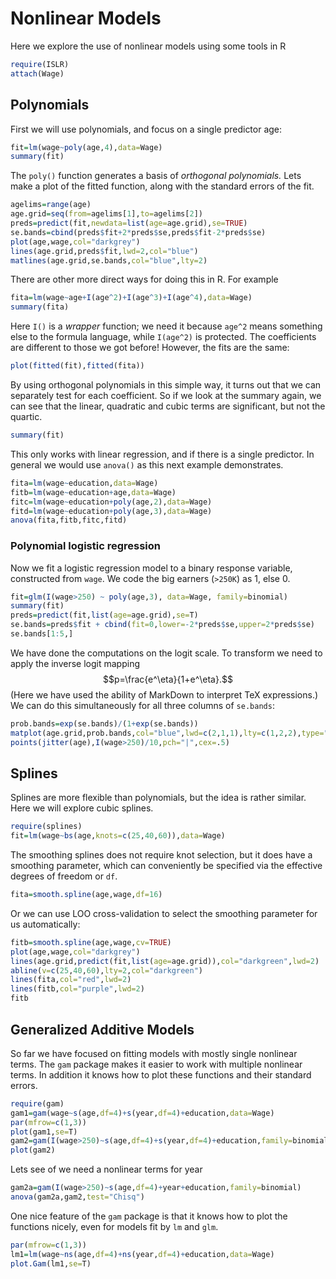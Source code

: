 Nonlinear Models
=========================
Here we explore the use of nonlinear models using some tools in R
```r
require(ISLR)
attach(Wage)
```


Polynomials
------------

First we will use polynomials, and focus on a single predictor age:

```r
fit=lm(wage~poly(age,4),data=Wage)
summary(fit)
```

The `poly()` function generates a basis of *orthogonal polynomials.*
Lets make a plot of the fitted function, along with the standard errors of the fit.

```r
agelims=range(age)
age.grid=seq(from=agelims[1],to=agelims[2])
preds=predict(fit,newdata=list(age=age.grid),se=TRUE)
se.bands=cbind(preds$fit+2*preds$se,preds$fit-2*preds$se)
plot(age,wage,col="darkgrey")
lines(age.grid,preds$fit,lwd=2,col="blue")
matlines(age.grid,se.bands,col="blue",lty=2)
```

There are other more direct ways for doing this in R. For example

```r
fita=lm(wage~age+I(age^2)+I(age^3)+I(age^4),data=Wage)
summary(fita)
```

Here `I()` is a *wrapper* function; we need it because `age^2` means something else to the formula language,
while `I(age^2)` is protected.
The coefficients are different to those we got before! However, the fits are the same:

```r
plot(fitted(fit),fitted(fita))
```

By using orthogonal polynomials in this simple way, it turns out that we can separately test
for each coefficient. So if we look at the summary again, we can see that the linear, quadratic
and cubic terms are significant, but not the quartic.

```r
summary(fit)
```

This only works with linear regression, and if there is a single predictor. In general we would use `anova()`
as this next example demonstrates.

```r
fita=lm(wage~education,data=Wage)
fitb=lm(wage~education+age,data=Wage)
fitc=lm(wage~education+poly(age,2),data=Wage)
fitd=lm(wage~education+poly(age,3),data=Wage)
anova(fita,fitb,fitc,fitd)

```

### Polynomial logistic regression

Now we fit a logistic regression model to a binary response variable,
constructed from `wage`. We code the big earners (`>250K`) as 1, else 0.

```r
fit=glm(I(wage>250) ~ poly(age,3), data=Wage, family=binomial)
summary(fit)
preds=predict(fit,list(age=age.grid),se=T)
se.bands=preds$fit + cbind(fit=0,lower=-2*preds$se,upper=2*preds$se)
se.bands[1:5,]
```

We have done the computations on the logit scale. To transform we need to apply the inverse logit
mapping
$$p=\frac{e^\eta}{1+e^\eta}.$$
(Here we have used the ability of MarkDown to interpret TeX expressions.)
We can do this simultaneously for all three columns of `se.bands`:

```r
prob.bands=exp(se.bands)/(1+exp(se.bands))
matplot(age.grid,prob.bands,col="blue",lwd=c(2,1,1),lty=c(1,2,2),type="l",ylim=c(0,.1))
points(jitter(age),I(wage>250)/10,pch="|",cex=.5)
```

Splines
---------
Splines are more flexible than polynomials, but the idea is rather similar.
Here we will explore cubic splines.

```r
require(splines)
fit=lm(wage~bs(age,knots=c(25,40,60)),data=Wage)
```

The smoothing splines does not require knot selection, but it does have a smoothing parameter,
which can conveniently be specified via the effective degrees of freedom or `df`.

```r
fita=smooth.spline(age,wage,df=16)
```

Or we can use LOO cross-validation to select the smoothing parameter for us automatically:

```r
fitb=smooth.spline(age,wage,cv=TRUE)
plot(age,wage,col="darkgrey")
lines(age.grid,predict(fit,list(age=age.grid)),col="darkgreen",lwd=2)
abline(v=c(25,40,60),lty=2,col="darkgreen")
lines(fita,col="red",lwd=2)
lines(fitb,col="purple",lwd=2)
fitb
```

Generalized Additive Models
---------------------------

So far we have focused on fitting models with mostly single nonlinear terms.
The `gam` package makes it easier to work with multiple nonlinear terms. In addition
it knows how to plot these functions and their standard errors.

```r
require(gam)
gam1=gam(wage~s(age,df=4)+s(year,df=4)+education,data=Wage)
par(mfrow=c(1,3))
plot(gam1,se=T)
gam2=gam(I(wage>250)~s(age,df=4)+s(year,df=4)+education,family=binomial)
plot(gam2)
```

Lets see of we need a nonlinear terms for year

```r
gam2a=gam(I(wage>250)~s(age,df=4)+year+education,family=binomial)
anova(gam2a,gam2,test="Chisq")
```

One nice feature of the `gam` package is that it knows how to plot the functions nicely,
even for models fit by `lm` and `glm`.

```r
par(mfrow=c(1,3))
lm1=lm(wage~ns(age,df=4)+ns(year,df=4)+education,data=Wage)
plot.Gam(lm1,se=T)
```